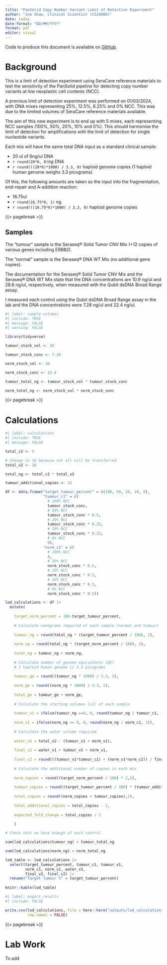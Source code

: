 ```yaml
---
title: "PanSolid Copy Number Variant Limit of Detection Experiment"
author: "Joe Shaw, Clinical Scientist (CS20980)"
date: today
date-format: "DD/MM/YYYY"
format: pdf
editor: visual
---
```


Code to produce this document is available on [GitHub](https://github.com/joeshaw824/pansolid_cnv_validation).

# Background

This is a limit of detection experiment using SeraCare reference materials to test the sensitivity of the PanSolid pipeline for detecting copy number variants at low neoplastic cell contents (NCC).

A previous limit of detection experiment was performed on 01/03/2024, with DNA mixes representing 25%, 12.5%, 6.25% and 0% NCC. This was due to the limited volumes of SeraCare reference materials available.

The aim of this new experiment is to end up with 5 mixes, each representing NCC samples (100%, 50%, 20%, 10% and 0%). This should harmonise the limit of detection for amplifications with the limit of detection for single nucleotide variants.

Each mix will have the same total DNA input as a standard clinical sample:

-   20 ul of 6ng/ul DNA
-   `r round(20*6, 0)`ng DNA
-   `r round(((20*6)*1000) / 3.3, 0)` haploid genome copies (1 haploid human genome weighs 3.3 picograms)

Of this, the following amounts are taken as the input into the fragmentation, end-repair and A-addition reaction:

-   16.75ul
-   `r round(16.75*6, 1)` ng
-   `r round(((16.75*6)*1000) / 3.3, 0)` haploid genome copies

{{< pagebreak >}}

## Samples

The "tumour" sample is the Seraseq® Solid Tumor CNV Mix (+12 copies of various genes including ERBB2).

The "normal" sample is the Seraseq® DNA WT Mix (no additional gene copies).

The documentation for the Seraseq® Solid Tumor CNV Mix and the Seraseq® DNA WT Mix state that the DNA concentrations are 10.9 ng/ul and 28.8 ng/ul, respectively, when measured with the Qubit dsDNA Broad Range assay.

I measured each control using the Qubit dsDNA Broad Range assay in the lab and the DNA concentrations were 7.28 ng/ul and 22.4 ng/ul.

```r
#| label: sample-volumes
#| include: TRUE
#| message: FALSE
#| warning: FALSE

library(tidyverse)

tumour_stock_vol <- 20

tumour_stock_conc <- 7.28

norm_stock_vol <- 20

norm_stock_conc <- 22.4

tumour_total_ng <- tumour_stock_vol * tumour_stock_conc

norm_total_ng <- norm_stock_vol * norm_stock_conc

```

{{< pagebreak >}}

# Calculations

```r
#| label: calculations
#| include: TRUE
#| message: FALSE

total_c2 <- 5

# Change to 18 because not all will be transferred
total_v2 <- 18

total_ng <- total_c2 * total_v2

tumour_additional_copies <- 12

df <- data.frame("target_tumour_percent" = c(100, 50, 20, 10, 0),
                 "tumour_c1" = c(
                   # 100% NCC
                   tumour_stock_conc, 
                   # 50% NCC
                   tumour_stock_conc * 0.5, 
                   # 20% NCC
                   tumour_stock_conc * 0.25, 
                   # 10% NCC
                   tumour_stock_conc * 0.25,
                   # 0% NCC
                   0),
                 "norm_c1" = c(
                   # 100% NCC
                   0, 
                   # 50% NCC
                   norm_stock_conc * 0.5, 
                   # 20% NCC
                   norm_stock_conc * 0.5, 
                   # 10% NCC
                   norm_stock_conc * 0.5,
                   # 0% NCC
                   norm_stock_conc * 0.5))

lod_calculations <- df |> 
  mutate(
    
    target_norm_percent = 100-target_tumour_percent,
    
    # Calculate nanograms required of each sample (normal and tumour)
    
    tumour_ng = round(total_ng * (target_tumour_percent / 100), 1),
    
    norm_ng = round(total_ng * (target_norm_percent / 100), 1),
    
    total_ng = tumour_ng + norm_ng,
    
    # Calculate number of genome equivalents (GE) 
    # 1 haploid human genome is 3.3 picograms
    
    tumour_ge = round((tumour_ng * 1000) / 3.3, 1),
    
    norm_ge = round((norm_ng * 1000) / 3.3, 1),
    
    total_ge = tumour_ge + norm_ge,
    
    # Calculate the starting volumes (v1) of each sample
    
    tumour_v1 = ifelse(tumour_ng ==0, 0, round(tumour_ng / tumour_c1, 1)),
    
    norm_v1 = ifelse(norm_ng == 0, 0, round(norm_ng / norm_c1, 1)),
    
    # Calculate the water volume required
    
    water_v1 = total_v2 - (tumour_v1 + norm_v1),
    
    final_v2 = water_v1 + tumour_v1 + norm_v1,
    
    final_c2 = round(((tumour_v1*tumour_c1) + (norm_v1*norm_c1)) / final_v2,0),
    
    # Calculate the additional number of copies in each mix
    
    norm_copies = round((target_norm_percent / 100) * 2,2),
    
    tumour_copies = round((target_tumour_percent / 100) * (tumour_additional_copies + 2),2),
    
    total_copies = round((norm_copies + tumour_copies),2),
    
    total_additional_copies = total_copies - 2,
    
    expected_fold_change = total_copies / 2
    
    )

# Check that we have enough of each control

sum(lod_calculations$tumour_ng) < tumour_total_ng

sum(lod_calculations$norm_ng) < norm_total_ng

lod_table <- lod_calculations |> 
  select(target_tumour_percent, tumour_c1, tumour_v1,
         norm_c1, norm_v1, water_v1, 
         final_v2, final_c2) |> 
  rename("Target tumour %" = target_tumour_percent)
  
knitr::kable(lod_table)

```

```r
#| label: export-results
#| include: FALSE

write.csv(lod_calculations, file = here::here("outputs/lod_calculations.csv"),
          row.names = FALSE)

```

{{< pagebreak >}}

# Lab Work

To add
